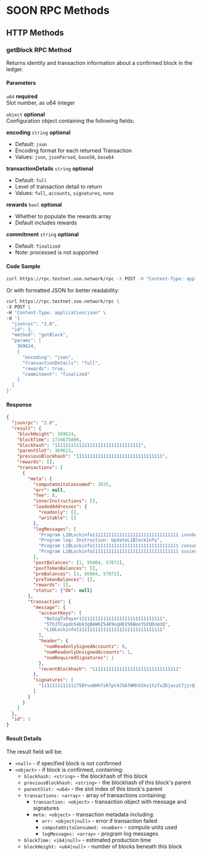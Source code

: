 # SOON RPC Methods

## HTTP Methods

### getBlock RPC Method

Returns identity and transaction information about a confirmed block in the ledger.

<div className="grid grid-cols-2 gap-1 mt-2">
<div className="col-span-1">

#### Parameters

`u64` **required**  
Slot number, as u64 integer

`object` **optional**  
Configuration object containing the following fields:

**encoding** `string` **optional**
- Default: `json`
- Encoding format for each returned Transaction
- Values: `json`, `jsonParsed`, `base58`, `base64`

**transactionDetails** `string` **optional**
- Default: `full`
- Level of transaction detail to return
- Values: `full`, `accounts`, `signatures`, `none`

**rewards** `bool` **optional**
- Whether to populate the rewards array
- Default includes rewards

**commitment** `string` **optional**
- Default: `finalized`
- Note: processed is not supported

</div>
<div className="col-span-1">

#### Code Sample

```bash
curl https://rpc.testnet.soo.network/rpc -X POST -H "Content-Type: application/json" -d '{"jsonrpc":"2.0","id":1,"method":"getBlock","params":[369624,{"encoding":"json","transactionDetails":"full","rewards":true,"commitment":"finalized"}]}'
```

Or with formatted JSON for better readability:

```bash
curl https://rpc.testnet.soo.network/rpc \
-X POST \
-H "Content-Type: application/json" \
-d '{
  "jsonrpc": "2.0",
  "id": 1,
  "method": "getBlock",
  "params": [
    369624,
    {
      "encoding": "json",
      "transactionDetails": "full",
      "rewards": true,
      "commitment": "finalized"
    }
  ]
}'
```

#### Response

```json
{
  "jsonrpc": "2.0",
  "result": {
    "blockHeight": 369624,
    "blockTime": 1734675806,
    "blockhash": "11111111111111111111111111111111",
    "parentSlot": 369623,
    "previousBlockhash": "11111111111111111111111111111111",
    "rewards": [],
    "transactions": [
      {
        "meta": {
          "computeUnitsConsumed": 3035,
          "err": null,
          "fee": 0,
          "innerInstructions": [],
          "loadedAddresses": {
            "readonly": [],
            "writable": []
          },
          "logMessages": [
            "Program L1BLockinfo11111111111111111111111111111111 invoke [1]",
            "Program log: Instruction: UpdateL1BlockInfo",
            "Program L1BLockinfo11111111111111111111111111111111 consumed 3035 of 200000 compute units",
            "Program L1BLockinfo11111111111111111111111111111111 success"
          ],
          "postBalances": [1, 95004, 57072],
          "postTokenBalances": [],
          "preBalances": [1, 95004, 57072],
          "preTokenBalances": [],
          "rewards": [],
          "status": {"Ok": null}
        },
        "transaction": {
          "message": {
            "accountKeys": [
              "NoSigTxPayer1111111111111111111111111111111",
              "5ThJTCxpdn54bk3gBAWKZS4K9ogHEX56WooYbXQDnm3Q",
              "L1BLockinfo11111111111111111111111111111111"
            ],
            "header": {
              "numReadonlySignedAccounts": 0,
              "numReadonlyUnsignedAccounts": 1,
              "numRequiredSignatures": 1
            },
            "recentBlockhash": "11111111111111111111111111111111"
          },
          "signatures": [
            "1111111111111758YvxNHh7sR7pt4JS6fWMn55ks1tzfsZDjoszC7jzrQjBUKkDw7W5mxz9VSZsztWNGWkf"
          ]
        }
      }
    ]
  },
  "id": 1
}
```

</div>
</div>

#### Result Details

The result field will be:
- `<null>` - if specified block is not confirmed
- `<object>` - if block is confirmed, containing:
  - `blockhash: <string>` - the blockhash of this block
  - `previousBlockhash: <string>` - the blockhash of this block's parent
  - `parentSlot: <u64>` - the slot index of this block's parent
  - `transactions: <array>` - array of transactions containing:
    - `transaction: <object>` - transaction object with message and signatures
    - `meta: <object>` - transaction metadata including:
      - `err: <object|null>` - error if transaction failed
      - `computeUnitsConsumed: <number>` - compute units used
      - `logMessages: <array>` - program log messages
  - `blockTime: <i64|null>` - estimated production time
  - `blockHeight: <u64|null>` - number of blocks beneath this block